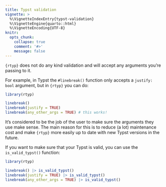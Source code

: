 ```yaml
---
title: Typst validation
vignette: >
  %\VignetteIndexEntry{typst-validation}
  %\VignetteEngine{quarto::html}
  %\VignetteEncoding{UTF-8}
knitr:
  opts_chunk:
    collapse: true
    comment: '#>'
    message: false
---
```


`{rtyp}` does not do any kind validation and will accept any arguments you're passing to it.

For example, in Typst the `#linebreak()` function only accepts a `justify: bool` argument, but in `{rtyp}` you can do:

```r
library(rtyp)

linebreak()
linebreak(justify = TRUE)
linebreak(any_other_args = TRUE) # this works!
```

It's considered to be the job of the user to make sure the arguments they use make sense. The main reason for this is to reduce (a lot) maintenance cost and make `{rtyp}` more easily up to date with new Typst versions in the future.

If you want to make sure that your Typst is valid, you can use the `is_valid_typst()` function:

```r
library(rtyp)

linebreak() |> is_valid_typst()
linebreak(justify = TRUE) |> is_valid_typst()
linebreak(any_other_args = TRUE) |> is_valid_typst()
```